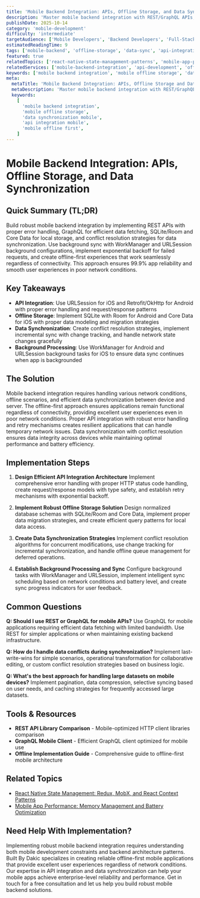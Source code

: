 ```yaml
---
title: 'Mobile Backend Integration: APIs, Offline Storage, and Data Synchronization'
description: 'Master mobile backend integration with REST/GraphQL APIs, offline storage strategies, data synchronization patterns, and robust error handling.'
publishDate: 2025-10-14
category: 'mobile-development'
difficulty: 'intermediate'
targetAudience: ['Mobile Developers', 'Backend Developers', 'Full-Stack Developers']
estimatedReadingTime: 9
tags: ['mobile-backend', 'offline-storage', 'data-sync', 'api-integration', 'mobile-connectivity']
featured: true
relatedTopics: ['react-native-state-management-patterns', 'mobile-app-performance-memory', 'mobile-testing-strategies']
relatedServices: ['mobile-backend-integration', 'api-development', 'offline-first-development']
keywords: ['mobile backend integration', 'mobile offline storage', 'data synchronization mobile', 'api integration mobile', 'mobile offline first']
meta:
  metaTitle: 'Mobile Backend Integration: APIs, Offline Storage and Data Synchronization Guide'
  metaDescription: 'Master mobile backend integration with REST/GraphQL APIs, offline storage strategies, data synchronization patterns, and robust error handling.'
  keywords:
    [
      'mobile backend integration',
      'mobile offline storage',
      'data synchronization mobile',
      'api integration mobile',
      'mobile offline first',
    ]
---
```


# Mobile Backend Integration: APIs, Offline Storage, and Data Synchronization

## Quick Summary (TL;DR)

Build robust mobile backend integration by implementing REST APIs with proper error handling, GraphQL for efficient data fetching, SQLite/Room and Core Data for local storage, and conflict resolution strategies for data synchronization. Use background sync with WorkManager and URLSession background configurations, implement exponential backoff for failed requests, and create offline-first experiences that work seamlessly regardless of connectivity. This approach ensures 99.9% app reliability and smooth user experiences in poor network conditions.

## Key Takeaways

- **API Integration**: Use URLSession for iOS and Retrofit/OkHttp for Android with proper error handling and request/response patterns
- **Offline Storage**: Implement SQLite with Room for Android and Core Data for iOS with proper data modeling and migration strategies
- **Data Synchronization**: Create conflict resolution strategies, implement incremental sync with change tracking, and handle network state changes gracefully
- **Background Processing**: Use WorkManager for Android and URLSession background tasks for iOS to ensure data sync continues when app is backgrounded

## The Solution

Mobile backend integration requires handling various network conditions, offline scenarios, and efficient data synchronization between device and server. The offline-first approach ensures applications remain functional regardless of connectivity, providing excellent user experiences even in poor network conditions. Proper API integration with robust error handling and retry mechanisms creates resilient applications that can handle temporary network issues. Data synchronization with conflict resolution ensures data integrity across devices while maintaining optimal performance and battery efficiency.

## Implementation Steps

1. **Design Efficient API Integration Architecture**
   Implement comprehensive error handling with proper HTTP status code handling, create request/response models with type safety, and establish retry mechanisms with exponential backoff.

2. **Implement Robust Offline Storage Solution**
   Design normalized database schemas with SQLite/Room and Core Data, implement proper data migration strategies, and create efficient query patterns for local data access.

3. **Create Data Synchronization Strategies**
   Implement conflict resolution algorithms for concurrent modifications, use change tracking for incremental synchronization, and handle offline queue management for deferred operations.

4. **Establish Background Processing and Sync**
   Configure background tasks with WorkManager and URLSession, implement intelligent sync scheduling based on network conditions and battery level, and create sync progress indicators for user feedback.

## Common Questions

**Q: Should I use REST or GraphQL for mobile APIs?**
Use GraphQL for mobile applications requiring efficient data fetching with limited bandwidth. Use REST for simpler applications or when maintaining existing backend infrastructure.

**Q: How do I handle data conflicts during synchronization?**
Implement last-write-wins for simple scenarios, operational transformation for collaborative editing, or custom conflict resolution strategies based on business logic.

**Q: What's the best approach for handling large datasets on mobile devices?**
Implement pagination, data compression, selective syncing based on user needs, and caching strategies for frequently accessed large datasets.

## Tools & Resources

- **REST API Library Comparison** - Mobile-optimized HTTP client libraries comparison
- **GraphQL Mobile Client** - Efficient GraphQL client optimized for mobile use
- **Offline Implementation Guide** - Comprehensive guide to offline-first mobile architecture

## Related Topics

- [React Native State Management: Redux, MobX, and React Context Patterns](/topics/react-native-state-management-patterns)
- [Mobile App Performance: Memory Management and Battery Optimization](/topics/mobile-app-performance-memory)

## Need Help With Implementation?

Implementing robust mobile backend integration requires understanding both mobile development constraints and backend architecture patterns. Built By Dakic specializes in creating reliable offline-first mobile applications that provide excellent user experiences regardless of network conditions. Our expertise in API integration and data synchronization can help your mobile apps achieve enterprise-level reliability and performance. Get in touch for a free consultation and let us help you build robust mobile backend solutions.
